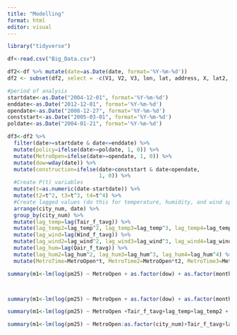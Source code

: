 ```yaml
---
title: "Modelling"
format: html
editor: visual
---
```


```r
library("tidyverse")
```

```r
df<-read.csv("Big_Data.csv")
```

```r
df2<-df %>% mutate(date=as.Date(date, format='%Y-%m-%d'))
df2 <- subset(df2, select = -c(V1, V2, V3, lon, lat, address, X, lat2, lon2, Station))
```

```r
#period of analysis
startdate<-as.Date("2004-12-01", format='%Y-%m-%d')
enddate<-as.Date("2012-12-01", format='%Y-%m-%d')
opendate<-as.Date("2008-12-27", format='%Y-%m-%d')
conststart<-as.Date("2005-03-01", format='%Y-%m-%d')
poldate<-as.Date("2004-01-21", format='%Y-%m-%d')
```

```r
df3<-df2 %>%
  filter(date>=startdate & date<=enddate) %>%
  mutate(policy=ifelse(date>=poldate, 1, 0)) %>%
  mutate(MetroOpen=ifelse(date>=opendate, 1, 0)) %>%
  mutate(dow=wday(date)) %>%
  mutate(construction=ifelse(date>conststart & date<opendate, 
                             1, 0)) %>%
  #Create P(t) variables
  mutate(t=as.numeric(date-startdate)) %>%
  mutate(t2=t^2, t3=t^3, t4=t^4) %>%
  #Create lagged values (do this for temperature, humidity, and wind speed)
  arrange(city_num, date) %>%
  group_by(city_num) %>%
  mutate(lag_temp=lag(Tair_f_tavg)) %>%
  mutate(lag_temp2=lag_temp^2, lag_temp3=lag_temp^3, lag_temp4=lag_temp^4) %>%
  mutate(lag_wind=lag(Wind_f_tavg)) %>%
  mutate(lag_wind2=lag_wind^2, lag_wind3=lag_wind^3, lag_wind4=lag_wind^4) %>%
  mutate(lag_hum=lag(Qair_f_tavg)) %>%
  mutate(lag_hum2=lag_hum^2, lag_hum3=lag_hum^3, lag_hum4=lag_hum^4) %>%
  mutate(MetroTime=MetroOpen*t, MetroTime2=MetroOpen*t2, MetroTime3=MetroOpen*t3, MetroTime4=MetroOpen*t4)
```

```r
summary(m1<-lm(log(pm25) ~ MetroOpen + as.factor(dow) + as.factor(month), data=df3))



```

```{}
```

```r
summary(m1<-lm(log(pm25) ~ MetroOpen + as.factor(dow) + as.factor(month) +Tair_f_tavg+lag_temp+lag_temp2 + lag_temp3 + lag_temp4 +Wind_f_tavg+lag_wind+ lag_wind2 + lag_wind3 + lag_wind4+Qair_f_tavg+lag_hum+lag_hum2 + lag_hum3 + lag_hum4+construction, data=df3))
```

```r
summary(m1<-lm(log(pm25) ~ MetroOpen +Tair_f_tavg+lag_temp+lag_temp2 + lag_temp3 + lag_temp4 +Wind_f_tavg+lag_wind+ lag_wind2 + lag_wind3 + lag_wind4+Qair_f_tavg+lag_hum+lag_hum2 + lag_hum3 + lag_hum4+construction+is_holiday+t+t2+t3+t4 , data=df3))
```

```r
summary(m1<-lm(log(pm25) ~ MetroOpen:as.factor(city_num)+Tair_f_tavg+lag_temp+lag_temp2 + lag_temp3 + lag_temp4 +Wind_f_tavg+lag_wind+ lag_wind2 + lag_wind3 + lag_wind4+Qair_f_tavg+lag_hum+lag_hum2 + lag_hum3 + lag_hum4+construction+is_holiday+t+t2+t3+t4 , data=df3))
```
